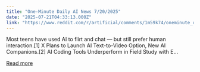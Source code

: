 ```yaml
---
title: "One-Minute Daily AI News 7/20/2025"
date: "2025-07-21T04:33:13.000Z"
link: "https://www.reddit.com/r/artificial/comments/1m59k74/oneminute_daily_ai_news_7202025/"
---
```


Most teens have used AI to flirt and chat — but still prefer human interaction.[1]
 X Plans to Launch AI Text-to-Video Option, New AI Companions.[2]
 AI Coding Tools Underperform in Field Study with E...

[Read more](https://www.reddit.com/r/artificial/comments/1m59k74/oneminute_daily_ai_news_7202025/)
